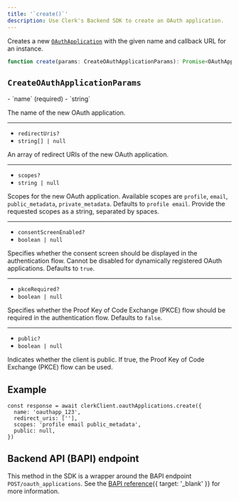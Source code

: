 ```yaml
---
title: '`create()`'
description: Use Clerk's Backend SDK to create an OAuth application.
---
```


Creates a new [`OAuthApplication`](/docs/references/backend/types/backend-oauth-application) with the given name and callback URL for an instance.

```ts
function create(params: CreateOAuthApplicationParams): Promise<OAuthApplication>
```

## `CreateOAuthApplicationParams`

<Properties>
  - `name` (required)
  - `string`

  The name of the new OAuth application.

  ---

  - `redirectUris?`
  - `string[] | null`

  An array of redirect URIs of the new OAuth application.

  ---

  - `scopes?`
  - `string | null`

  Scopes for the new OAuth application. Available scopes are `profile`, `email`, `public_metadata`, `private_metadata`. Defaults to `profile email`. Provide the requested scopes as a string, separated by spaces.

  ---

  - `consentScreenEnabled?`
  - `boolean | null`

  Specifies whether the consent screen should be displayed in the authentication flow. Cannot be disabled for dynamically registered OAuth applications. Defaults to `true`.

  ---

  - `pkceRequired?`
  - `boolean | null`

  Specifies whether the Proof Key of Code Exchange (PKCE) flow should be required in the authentication flow. Defaults to `false`.

  ---

  - `public?`
  - `boolean | null`

  Indicates whether the client is public. If true, the Proof Key of Code Exchange (PKCE) flow can be used.
</Properties>

## Example

<Include src="_partials/backend/usage" />

```tsx
const response = await clerkClient.oauthApplications.create({
  name: 'oauthapp_123',
  redirect_uris: [''],
  scopes: 'profile email public_metadata',
  public: null,
})
```

## Backend API (BAPI) endpoint

This method in the SDK is a wrapper around the BAPI endpoint `POST/oauth_applications`. See the [BAPI reference](/docs/reference/backend-api/tag/OAuth-Applications#operation/CreateOAuthApplication){{ target: '_blank' }} for more information.
